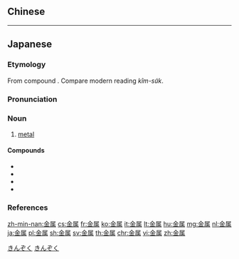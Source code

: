 {{also|金屬}}
==Chinese==
{{zh-see|金屬}}

----

==Japanese==
{{ja-kanjitab|きん|ぞく|yomi=on}}

===Etymology===
From {{etyl|ltc|ja|sort=きんぞく}} compound {{m|zh|金屬|tr=kim dzyowk|lit=metal + be attached to; category}}. Compare modern {{etyl|hak|-}} reading ''kîm-su̍k''.

===Pronunciation===
{{ja-pron|yomi=o|きんぞく|acc=1|acc_ref=DJR}}

===Noun===
{{ja-noun|きんぞく}}

# [[metal]]
#: {{ja-usex|鉄は有用な'''金属'''です。|^てつ は ゆうよう な '''きんぞく''' です。|Iron is a useful '''metal'''.}}

====Compounds====
* {{ja-r|軽金属|けいきんぞく|gloss=light metals}}
* {{ja-r|重金属|じゅうきんぞく|gloss=heavy metals}}
* {{ja-r|非金属|ひきんぞく|gloss=a nonmetal}}
* {{ja-r|金属疲労|きんぞ くひろう|gloss=metal fatigue}}

===References===
<references/>

[[Category:Japanese basic words|きんぞく]]
[[Category:ja:Chemistry|きんぞく]]

[[zh-min-nan:金属]]
[[cs:金属]]
[[fr:金属]]
[[ko:金属]]
[[it:金属]]
[[lt:金属]]
[[hu:金属]]
[[mg:金属]]
[[nl:金属]]
[[ja:金属]]
[[pl:金属]]
[[sh:金属]]
[[sv:金属]]
[[th:金属]]
[[chr:金属]]
[[vi:金属]]
[[zh:金属]]
